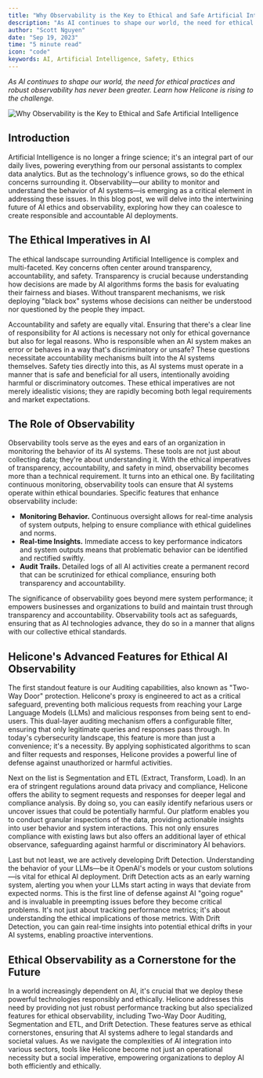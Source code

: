 ```yaml
---
title: "Why Observability is the Key to Ethical and Safe Artificial Intelligence"
description: "As AI continues to shape our world, the need for ethical practices and robust observability has never been greater. Learn how Helicone is rising to the challenge."
author: "Scott Nguyen"
date: "Sep 19, 2023"
time: "5 minute read"
icon: "code"
keywords: AI, Artificial Intelligence, Safety, Ethics
---
```


_As AI continues to shape our world, the need for ethical practices and robust observability has never been greater. Learn how Helicone is rising to the challenge._


![Why Observability is the Key to Ethical and Safe Artificial Intelligence](/static/blog/AI.webp)


## Introduction

Artificial Intelligence is no longer a fringe science; it's an integral part of our daily lives, powering everything from our personal assistants to complex data analytics. But as the technology's influence grows, so do the ethical concerns surrounding it. Observability—our ability to monitor and understand the behavior of AI systems—is emerging as a critical element in addressing these issues. In this blog post, we will delve into the intertwining future of AI ethics and observability, exploring how they can coalesce to create responsible and accountable AI deployments.


## The Ethical Imperatives in AI

The ethical landscape surrounding Artificial Intelligence is complex and multi-faceted. Key concerns often center around transparency, accountability, and safety. Transparency is crucial because understanding how decisions are made by AI algorithms forms the basis for evaluating their fairness and biases. Without transparent mechanisms, we risk deploying "black box" systems whose decisions can neither be understood nor questioned by the people they impact.

Accountability and safety are equally vital. Ensuring that there's a clear line of responsibility for AI actions is necessary not only for ethical governance but also for legal reasons. Who is responsible when an AI system makes an error or behaves in a way that's discriminatory or unsafe? These questions necessitate accountability mechanisms built into the AI systems themselves. Safety ties directly into this, as AI systems must operate in a manner that is safe and beneficial for all users, intentionally avoiding harmful or discriminatory outcomes. These ethical imperatives are not merely idealistic visions; they are rapidly becoming both legal requirements and market expectations.

## The Role of Observability

Observability tools serve as the eyes and ears of an organization in monitoring the behavior of its AI systems. These tools are not just about collecting data; they're about understanding it. With the ethical imperatives of transparency, accountability, and safety in mind, observability becomes more than a technical requirement. It turns into an ethical one. By facilitating continuous monitoring, observability tools can ensure that AI systems operate within ethical boundaries. Specific features that enhance observability include:

- **Monitoring Behavior.** Continuous oversight allows for real-time analysis of system outputs, helping to ensure compliance with ethical guidelines and norms.
- **Real-time Insights.** Immediate access to key performance indicators and system outputs means that problematic behavior can be identified and rectified swiftly.
- **Audit Trails.** Detailed logs of all AI activities create a permanent record that can be scrutinized for ethical compliance, ensuring both transparency and accountability.

The significance of observability goes beyond mere system performance; it empowers businesses and organizations to build and maintain trust through transparency and accountability. Observability tools act as safeguards, ensuring that as AI technologies advance, they do so in a manner that aligns with our collective ethical standards.

## Helicone's Advanced Features for Ethical AI Observability

The first standout feature is our Auditing capabilities, also known as "Two-Way Door" protection. Helicone's proxy is engineered to act as a critical safeguard, preventing both malicious requests from reaching your Large Language Models (LLMs) and malicious responses from being sent to end-users. This dual-layer auditing mechanism offers a configurable filter, ensuring that only legitimate queries and responses pass through. In today's cybersecurity landscape, this feature is more than just a convenience; it's a necessity. By applying sophisticated algorithms to scan and filter requests and responses, Helicone provides a powerful line of defense against unauthorized or harmful activities.

Next on the list is Segmentation and ETL (Extract, Transform, Load). In an era of stringent regulations around data privacy and compliance, Helicone offers the ability to segment requests and responses for deeper legal and compliance analysis. By doing so, you can easily identify nefarious users or uncover issues that could be potentially harmful. Our platform enables you to conduct granular inspections of the data, providing actionable insights into user behavior and system interactions. This not only ensures compliance with existing laws but also offers an additional layer of ethical observance, safeguarding against harmful or discriminatory AI behaviors.

Last but not least, we are actively developing Drift Detection. Understanding the behavior of your LLMs—be it OpenAI's models or your custom solutions—is vital for ethical AI deployment. Drift Detection acts as an early warning system, alerting you when your LLMs start acting in ways that deviate from expected norms. This is the first line of defense against AI "going rogue" and is invaluable in preempting issues before they become critical problems. It's not just about tracking performance metrics; it's about understanding the ethical implications of those metrics. With Drift Detection, you can gain real-time insights into potential ethical drifts in your AI systems, enabling proactive interventions.

## Ethical Observability as a Cornerstone for the Future

In a world increasingly dependent on AI, it's crucial that we deploy these powerful technologies responsibly and ethically. Helicone addresses this need by providing not just robust performance tracking but also specialized features for ethical observability, including Two-Way Door Auditing, Segmentation and ETL, and Drift Detection. These features serve as ethical cornerstones, ensuring that AI systems adhere to legal standards and societal values. As we navigate the complexities of AI integration into various sectors, tools like Helicone become not just an operational necessity but a social imperative, empowering organizations to deploy AI both efficiently and ethically.


